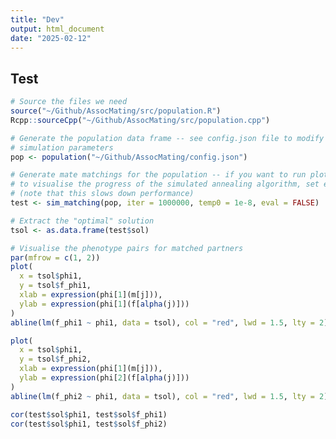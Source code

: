 ```yaml
---
title: "Dev"
output: html_document
date: "2025-02-12"
---
```


## Test

```r
# Source the files we need
source("~/Github/AssocMating/src/population.R")
Rcpp::sourceCpp("~/Github/AssocMating/src/population.cpp")
```

```r
# Generate the population data frame -- see config.json file to modify
# simulation parameters
pop <- population("~/Github/AssocMating/config.json")

# Generate mate matchings for the population -- if you want to run plot_eval
# to visualise the progress of the simulated annealing algorithm, set eval=TRUE
# (note that this slows down performance)
test <- sim_matching(pop, iter = 1000000, temp0 = 1e-8, eval = FALSE)

# Extract the "optimal" solution
tsol <- as.data.frame(test$sol)

# Visualise the phenotype pairs for matched partners
par(mfrow = c(1, 2))
plot(
  x = tsol$phi1,
  y = tsol$f_phi1,
  xlab = expression(phi[1](m[j])),
  ylab = expression(phi[1](f[alpha(j)]))
)
abline(lm(f_phi1 ~ phi1, data = tsol), col = "red", lwd = 1.5, lty = 2)

plot(
  x = tsol$phi1,
  y = tsol$f_phi2,
  xlab = expression(phi[1](m[j])),
  ylab = expression(phi[2](f[alpha(j)]))
)
abline(lm(f_phi2 ~ phi1, data = tsol), col = "red", lwd = 1.5, lty = 2)

cor(test$sol$phi1, test$sol$f_phi1)
cor(test$sol$phi1, test$sol$f_phi2)
```
